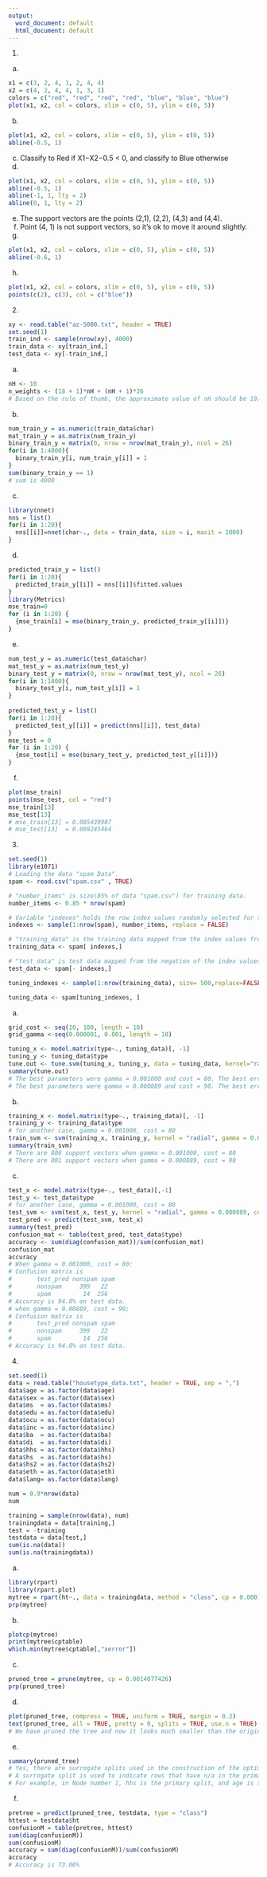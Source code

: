 ```yaml
---
output:
  word_document: default
  html_document: default
---
```

1.
(a)
```r
x1 = c(3, 2, 4, 1, 2, 4, 4)
x2 = c(4, 2, 4, 4, 1, 3, 1)
colors = c("red", "red", "red", "red", "blue", "blue", "blue")
plot(x1, x2, col = colors, xlim = c(0, 5), ylim = c(0, 5))
```
(b)
```r
plot(x1, x2, col = colors, xlim = c(0, 5), ylim = c(0, 5))
abline(-0.5, 1)
```
(c)
Classify to Red if X1−X2−0.5 < 0, and classify to Blue otherwise
(d)
```r
plot(x1, x2, col = colors, xlim = c(0, 5), ylim = c(0, 5))
abline(-0.5, 1)
abline(-1, 1, lty = 2)
abline(0, 1, lty = 2)
```
(e)
The support vectors are the points (2,1), (2,2), (4,3) and (4,4).
(f)
Point (4, 1) is not support vectors, so it's ok to move it around slightly.
(g)
```r
plot(x1, x2, col = colors, xlim = c(0, 5), ylim = c(0, 5))
abline(-0.6, 1)
```
(h)
```r
plot(x1, x2, col = colors, xlim = c(0, 5), ylim = c(0, 5))
points(c(2), c(3), col = c("blue"))
```

2.
```r
xy <- read.table("az-5000.txt", header = TRUE)
set.seed(1)
train_ind <- sample(nrow(xy), 4000)
train_data <- xy[train_ind,]
test_data <- xy[-train_ind,]
```
(a)
```r
nH <- 10
n_weights <- (18 + 1)*nH + (nH + 1)*26
# Based on the rule of thumb, the approximate value of nH should be 19/10 which approximately equal to 2.
```
(b)
```r
num_train_y = as.numeric(train_data$char)
mat_train_y = as.matrix(num_train_y)
binary_train_y = matrix(0, nrow = nrow(mat_train_y), ncol = 26)
for(i in 1:4000){
  binary_train_y[i, num_train_y[i]] = 1
}
sum(binary_train_y == 1)
# sum is 4000
```
(c)
```r
library(nnet)
nns = list()
for(i in 1:20){
  nns[[i]]=nnet(char~., data = train_data, size = i, maxit = 1000)
}
```
(d)
```r
predicted_train_y = list()
for(i in 1:20){
  predicted_train_y[[i]] = nns[[i]]$fitted.values
}
library(Metrics)
mse_train=0
for (i in 1:20) {
  {mse_train[i] = mse(binary_train_y, predicted_train_y[[i]])}
}
```
(e)
```r
num_test_y = as.numeric(test_data$char)
mat_test_y = as.matrix(num_test_y)
binary_test_y = matrix(0, nrow = nrow(mat_test_y), ncol = 26)
for(i in 1:1000){
  binary_test_y[i, num_test_y[i]] = 1
}
 
predicted_test_y = list()
for(i in 1:20){
  predicted_test_y[[i]] = predict(nns[[i]], test_data)
}
mse_test = 0
for (i in 1:20) {
  {mse_test[i] = mse(binary_test_y, predicted_test_y[[i]])}
}
```
(f)
```r
plot(mse_train)
points(mse_test, col = "red")
mse_train[13]
mse_test[13]
# mse_train[13] = 0.005439907
# mse_test[13]  = 0.009245464
```


3.
```r
set.seed(1)
library(e1071)
# Loading the data "spam Data". 
spam <- read.csv("spam.csv" , TRUE)

# "number_items" is size(85% of data "spam.csv") for training data.
number_items <- 0.85 * nrow(spam)

# Variable "indexes" holds the row index values randomly selected for training data.
indexes <- sample(1:nrow(spam), number_items, replace = FALSE)

# "training_data" is the training data mapped from the index values from spam data
training_data <- spam[ indexes,]

# "test_data" is test data mapped from the negation of the index values from spam data.
test_data <- spam[- indexes,]

tuning_indexes <- sample(1:nrow(training_data), size= 500,replace=FALSE)

tuning_data <- spam[tuning_indexes, ]
```
(a)
```r
grid_cost <- seq(10, 100, length = 10)
grid_gamma <-seq(0.000001, 0.001, length = 10)

tuning_x <- model.matrix(type~., tuning_data)[, -1]
tuning_y <- tuning_data$type
tune.out <- tune.svm(tuning_x, tuning_y, data = tuning_data, kernel="radial", gamma = grid_gamma, cost = grid_cost)
summary(tune.out)
# The best parameters were gamma = 0.001000 and cost = 80. The best error rate was 8.2%.
# The best parameters were gamma = 0.000889 and cost = 90. The best error rate was 8.2%.
```
(b)
```r
training_x <- model.matrix(type~., training_data)[, -1]
training_y <- training_data$type
# for another case, gamma = 0.001000, cost = 80
train_svm <- svm(training_x, training_y, kernel = "radial", gamma = 0.000889, cost = 90)
summary(train_svm)
# There are 806 support vectors when gamma = 0.001000, cost = 80
# There are 801 support vectors when gamma = 0.000889, cost = 90
```
(c)
```r
test_x <- model.matrix(type~., test_data)[,-1]
test_y <- test_data$type
# for another case, gamma = 0.001000, cost = 80
test_svm <- svm(test_x, test_y, kernel = "radial", gamma = 0.000889, cost= 90)
test_pred <- predict(test_svm, test_x)
summary(test_pred)
confusion_mat <- table(test_pred, test_data$type)
accuracy <- sum(diag(confusion_mat))/sum(confusion_mat)
confusion_mat
accuracy
# When gamma = 0.001000, cost = 80:
# Confusion matrix is
#       test_pred nonspam spam
#       nonspam     399   22
#       spam         14  256
# Accuracy is 94.8% on test data.
# when gamma = 0.00889, cost = 90;
# Confusion matrix is
#       test_pred nonspam spam
#       nonspam     399   22
#       spam         14  256
# Accuracy is 94.8% on test data.
```

4.
```r
set.seed(1)
data = read.table("housetype_data.txt", header = TRUE, sep = ",")
data$age = as.factor(data$age)
data$sex = as.factor(data$sex)
data$ms  = as.factor(data$ms)
data$edu = as.factor(data$edu)
data$ocu = as.factor(data$ocu)
data$inc = as.factor(data$inc)
data$ba  = as.factor(data$ba)
data$di  = as.factor(data$di)
data$hhs = as.factor(data$hhs)
data$hs  = as.factor(data$hs)
data$hs2 = as.factor(data$hs2)
data$eth = as.factor(data$eth)
data$lang= as.factor(data$lang)

num = 0.9*nrow(data)
num

training = sample(nrow(data), num) 
trainingdata = data[training,]
test = -training
testdata = data[test,]
sum(is.na(data))
sum(is.na(trainingdata))
```
(a)
```r
library(rpart)
library(rpart.plot)
mytree = rpart(ht~., data = trainingdata, method = "class", cp = 0.0001)
prp(mytree)
```
(b)
```r
plotcp(mytree)
print(mytree$cptable)
which.min(mytree$cptable[,"xerror"])
```
(c)
```r
pruned_tree = prune(mytree, cp = 0.0014077426) 
prp(pruned_tree)
```
(d)
```r
plot(pruned_tree, compress = TRUE, uniform = TRUE, margin = 0.2)
text(pruned_tree, all = TRUE, pretty = 0, splits = TRUE, use.n = TRUE)
# We have pruned the tree and now it looks much smaller than the original tree. The house type strongly connects with hs (persons in your household) and connects with hhs (householder status), inc (annual income of household), and age. All of the rest predictors don't affect the house type.
```
(e)
```r
summary(pruned_tree)
# Yes, there are surrogate splits used in the construction of the optimal tree as shown.
# A surrogate split is used to indicate rows that have n/a in the primary splitter.
# For example, in Node number 1, hhs is the primary split, and age is the surrogate. So if hhs is missing in the observation, then age will be used to determine which tree nodes branch to go to.
```

(f)
```r
pretree = predict(pruned_tree, testdata, type = "class")
httest = testdata$ht
confusionM = table(pretree, httest)
sum(diag(confusionM))
sum(confusionM)
accuracy = sum(diag(confusionM))/sum(confusionM)
accuracy
# Accuracy is 73.06%
```